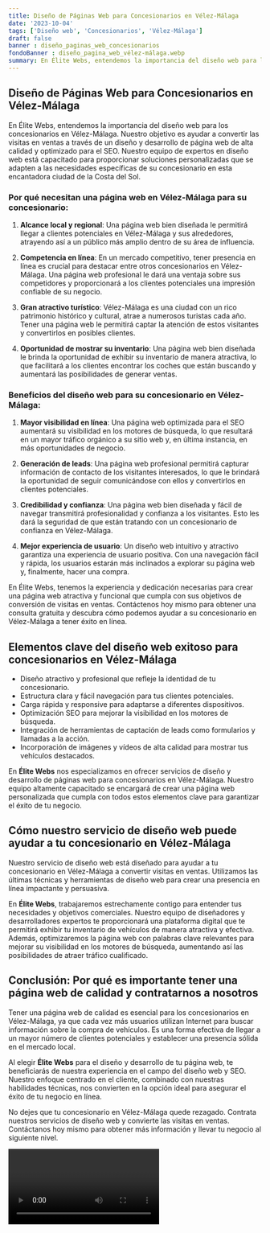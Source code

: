 ```yaml
---
title: Diseño de Páginas Web para Concesionarios en Vélez-Málaga
date: '2023-10-04'
tags: ['Diseño web', 'Concesionarios', 'Vélez-Málaga']
draft: false
banner : diseño_paginas_web_concesionarios
fondoBanner : diseño_pagina_web_vélez-málaga.webp
summary: En Élite Webs, entendemos la importancia del diseño web para los concesionarios en VélezMálaga. Nuestro objetivo es ayudar a convertir las visitas en ventas a través de un diseño y desarrollo de página web de alta calidad y optimizado para el SEO. Nuestro equipo de expertos en diseño web está capacitado para proporcionar soluciones personalizadas que se adapten a las necesidades específicas de su concesionario en esta encantadora ciudad de la Costa del Sol.
---
```


## Diseño de Páginas Web para Concesionarios en Vélez-Málaga

En Élite Webs, entendemos la importancia del diseño web para los concesionarios en Vélez-Málaga. Nuestro objetivo es ayudar a convertir las visitas en ventas a través de un diseño y desarrollo de página web de alta calidad y optimizado para el SEO. Nuestro equipo de expertos en diseño web está capacitado para proporcionar soluciones personalizadas que se adapten a las necesidades específicas de su concesionario en esta encantadora ciudad de la Costa del Sol.

### Por qué necesitan una página web en Vélez-Málaga para su concesionario:

1. **Alcance local y regional**: Una página web bien diseñada le permitirá llegar a clientes potenciales en Vélez-Málaga y sus alrededores, atrayendo así a un público más amplio dentro de su área de influencia.

2. **Competencia en línea**: En un mercado competitivo, tener presencia en línea es crucial para destacar entre otros concesionarios en Vélez-Málaga. Una página web profesional le dará una ventaja sobre sus competidores y proporcionará a los clientes potenciales una impresión confiable de su negocio.

3. **Gran atractivo turístico**: Vélez-Málaga es una ciudad con un rico patrimonio histórico y cultural, atrae a numerosos turistas cada año. Tener una página web le permitirá captar la atención de estos visitantes y convertirlos en posibles clientes.

4. **Oportunidad de mostrar su inventario**: Una página web bien diseñada le brinda la oportunidad de exhibir su inventario de manera atractiva, lo que facilitará a los clientes encontrar los coches que están buscando y aumentará las posibilidades de generar ventas.

### Beneficios del diseño web para su concesionario en Vélez-Málaga:

1. **Mayor visibilidad en línea**: Una página web optimizada para el SEO aumentará su visibilidad en los motores de búsqueda, lo que resultará en un mayor tráfico orgánico a su sitio web y, en última instancia, en más oportunidades de negocio.

2. **Generación de leads**: Una página web profesional permitirá capturar información de contacto de los visitantes interesados, lo que le brindará la oportunidad de seguir comunicándose con ellos y convertirlos en clientes potenciales.

3. **Credibilidad y confianza**: Una página web bien diseñada y fácil de navegar transmitirá profesionalidad y confianza a los visitantes. Esto les dará la seguridad de que están tratando con un concesionario de confianza en Vélez-Málaga.

4. **Mejor experiencia de usuario**: Un diseño web intuitivo y atractivo garantiza una experiencia de usuario positiva. Con una navegación fácil y rápida, los usuarios estarán más inclinados a explorar su página web y, finalmente, hacer una compra.

En Élite Webs, tenemos la experiencia y dedicación necesarias para crear una página web atractiva y funcional que cumpla con sus objetivos de conversión de visitas en ventas. Contáctenos hoy mismo para obtener una consulta gratuita y descubra cómo podemos ayudar a su concesionario en Vélez-Málaga a tener éxito en línea.

<GifSeo />

<Cta />

## Elementos clave del diseño web exitoso para concesionarios en Vélez-Málaga

- Diseño atractivo y profesional que refleje la identidad de tu concesionario.
- Estructura clara y fácil navegación para tus clientes potenciales.
- Carga rápida y responsive para adaptarse a diferentes dispositivos.
- Optimización SEO para mejorar la visibilidad en los motores de búsqueda.
- Integración de herramientas de captación de leads como formularios y llamadas a la acción.
- Incorporación de imágenes y vídeos de alta calidad para mostrar tus vehículos destacados.

En **Élite Webs** nos especializamos en ofrecer servicios de diseño y desarrollo de páginas web para concesionarios en Vélez-Málaga. Nuestro equipo altamente capacitado se encargará de crear una página web personalizada que cumpla con todos estos elementos clave para garantizar el éxito de tu negocio.

## Cómo nuestro servicio de diseño web puede ayudar a tu concesionario en Vélez-Málaga

Nuestro servicio de diseño web está diseñado para ayudar a tu concesionario en Vélez-Málaga a convertir visitas en ventas. Utilizamos las últimas técnicas y herramientas de diseño web para crear una presencia en línea impactante y persuasiva.

En **Élite Webs**, trabajaremos estrechamente contigo para entender tus necesidades y objetivos comerciales. Nuestro equipo de diseñadores y desarrolladores expertos te proporcionará una plataforma digital que te permitirá exhibir tu inventario de vehículos de manera atractiva y efectiva. Además, optimizaremos la página web con palabras clave relevantes para mejorar su visibilidad en los motores de búsqueda, aumentando así las posibilidades de atraer tráfico cualificado.

## Conclusión: Por qué es importante tener una página web de calidad y contratarnos a nosotros

Tener una página web de calidad es esencial para los concesionarios en Vélez-Málaga, ya que cada vez más usuarios utilizan Internet para buscar información sobre la compra de vehículos. Es una forma efectiva de llegar a un mayor número de clientes potenciales y establecer una presencia sólida en el mercado local.

Al elegir **Élite Webs** para el diseño y desarrollo de tu página web, te beneficiarás de nuestra experiencia en el campo del diseño web y SEO. Nuestro enfoque centrado en el cliente, combinado con nuestras habilidades técnicas, nos convierten en la opción ideal para asegurar el éxito de tu negocio en línea.

No dejes que tu concesionario en Vélez-Málaga quede rezagado. Contrata nuestros servicios de diseño web y convierte las visitas en ventas. Contáctanos hoy mismo para obtener más información y llevar tu negocio al siguiente nivel.

<Video />

<CtaBot job='Concesionarios' city='Vélez-Málaga'/>

<Gmaps query='Vélez-Málaga+españa+maps' />